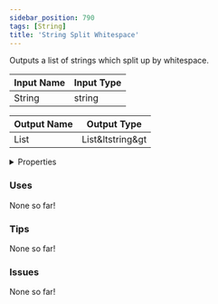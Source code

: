 ```yaml
---
sidebar_position: 790
tags: [String]
title: 'String Split Whitespace'
---
```


Outputs a list of strings which split up by whitespace.



<DocusaurusSvg />

| Input Name | Input Type |
|-----------|-----------|
| String | string |

| Output Name | Output Type |
|-----------|-----------|
| List | List&ltstring&gt |


<details>
  <summary>Properties</summary>
  <div>
    <div>
    <table>
      <thead>
        <tr>
          <th>Is beta required?</th>
          <th>No</th>
        </tr>
        <tr>
          <th>Is this chip a trolling risk?</th>
          <th>No</th>
        </tr>
        <tr>
          <th>Is this chip a role assignment risk?</th>
          <th>No</th>
        </tr>
        <tr>
          <th>Chip UUID</th>
          <th>7695ff77-5b9d-4a41-a894-6602b98f289f</th>
        </tr>
        <tr>
          <th>Room availability</th>
          <th>Available everywhere</th>
        </tr>
      </thead>
    </table>
    </div>
  </div>
</details>

### Uses

None so far!

### Tips

None so far!

### Issues

None so far!